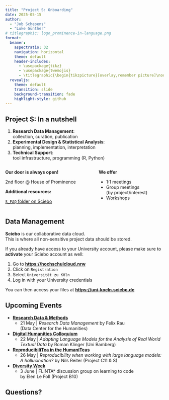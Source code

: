 ```yaml
---
title: "Project S: Onboarding"
date: 2025-05-15
author:
  - "Job Schepens"
  - "Luke Günther"
# titlegraphic: logo_prominence-in-language.png
format: 
  beamer: 
    aspectratio: 32
    navigation: horizontal
    theme: default
    header-includes: 
      - \usepackage{tikz}
      - \usepackage{twemojis}
      - \titlegraphic{\begin{tikzpicture}[overlay,remember picture]\node[left=.8cm] at (current page.25){\includegraphics[width=3cm]{logo_prominence-in-language.png}};\end{tikzpicture}}
  revealjs:
    theme: default
    transition: slide
    background-transition: fade
    highlight-style: github
---
```


## Project S: In a nutshell
\vspace{.25cm}
1. **Research Data Management**: \
  collection, curation, publication
2. **Experimental Design & Statistical Analysis**: \
  planning, implementation, interpretation
3. **Technical Support**: \
  tool infrastructure, programming (R, Python)

\vspace{.5cm}
::::: {.columns align=top .onlytextwidth}
::: column
**Our door is always open!**

2nd floor @ House of Prominence

\vspace{.5cm}
**Additional resources:**

[`S_FAQ` folder on Sciebo](https://uni-koeln.sciebo.de/s/fvdR9aesnq7O5xu)
:::
\hspace{1cm}
::: column
**We offer**

- 1:1 meetings
- Group meetings \
  (by project/interest)
- Workshops
:::
:::::

## Data Management

**Sciebo** is our collaborative data cloud. \
This is where all non-sensitive project data should be stored.

\vspace*{-1cm}

If you already have access to your University account, please make sure to **activate** your Sciebo account as well:

1. Go to [**https://hochschulcloud.nrw**](https://hochschulcloud.nrw/en/index.html)
2. Click on `Registration`
3. Select `Universität zu Köln`
4. Log in with your University credentials

You can then access your files at [**https://uni-koeln.sciebo.de**](https://uni-koeln.sciebo.de/login)

<!--
TODO: Ask for confirmation? Spreadsheet on Sciebo?
-->

## Upcoming Events

- [**Research Data & Methods**](https://sfb1252.uni-koeln.de/en/early-career/events/workshops/research-data-and-methods)
	- 21 May | *Research Data Management* by Felix Rau \
    (Data Center for the Humanities)
- [**Digital Humanities Colloquium**](https://lehre.idh.uni-koeln.de/lehrveranstaltungen/sommersemester-2025/digital-humanities-cologne/)
  - 22 May | *Adapting Language Models for the Analysis of Real World Textual Data* 
    by Roman Klinger (Uni Bamberg)
- [**ReproducibiliTea in the HumaniTeas**](https://ub.uni-koeln.de/en/courses-consultations/specials/reproducibilitea-in-the-humaniteas)
	- 26 May | *Reproducibility when working with large language models: A hallucination?*
    by Nils Reiter (Project C11 & S)
- [**Diversity Week**](https://vielfalt.uni-koeln.de/en/news/diversity-week-you-make-the-difference)
  - 3 June | FLINTA* discussion group on learning to code \
    by Elen Le Foll (Project B10)

<!--
- [**Dinge mit Daten**](https://www.edulabs.uni-koeln.de/ilias.php?baseClass=ilrepositorygui&ref_id=21449&lang=en) (Things with Data)
  - walk-in sessions organized by University and City Library of Cologne
-->

## Questions?